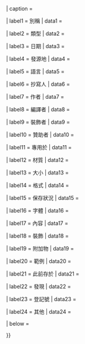 {{Infobox
| bodyclass  = vcard vevent
| bodystyle  = text-align:left; font-size: 88%; width: 300px;

<!----------Name---------->
| above      = {{{name}}}
| aboveclass = fn summary
| abovestyle = text-align:center; font-size:125%;
| subheader  = {{{location|}}}
| datastyle  = text-align:left

<!----------Image---------->
| image      ={{#invoke:InfoboxImage|InfoboxImage|image={{{image|}}}|size={{{width|}}}|sizedefault=250px}}
| caption   = {{{caption|}}}

<!----------General---------->

| label1     = 別稱
| data1      = {{{Also known as|}}}

| label2     = 類型
| data2      = {{{Type|}}}

| label3     = 日期
| data3      = {{{Date|}}}

| label4     = 發源地
| data4      = {{{Place of origin|}}}

| label5     = 語言
| data5      = {{{Language(s)|}}}

| label6     = 抄寫人
| data6      = {{{Scribe(s)|}}}

| label7     = 作者
| data7      = {{{Author(s)|}}}

| label8     = 編譯者
| data8      = {{{Compiled by|}}}

| label9     = 裝飾者
| data9      = {{{ Illuminated by|}}}

| label10     = 贊助者
| data10      = {{{Patron|}}}

| label11     = 專用於
| data11      = {{{Dedicated to|}}}

<!----------Form and content---------->

| label12     = 材質
| data12      = {{{Material|}}}

| label13     = 大小
| data13      = {{{Size|}}}

| label14     = 格式
| data14      = {{{Format|}}}

| label15     = 保存狀況
| data15      = {{{Condition|}}}

| label16     = 字體
| data16      = {{{Script|}}}

| label17     = 內容
| data17      = {{{Contents|}}}

| label18     = 裝飾
| data18      = {{{Illumination(s)|}}}

| label19     = 附加物
| data19      = {{{Additions|}}}

| label20     = 範例
| data20      = {{{Exemplar(s)|}}}

| label21     = 此前存於
| data21      = {{{Previously kept|}}}

| label22     = 發現
| data22      = {{{Discovered|}}}

| label23     = 登記號
| data23      = {{{Accession|}}}

| label24     = 其他
| data24      = {{{Other|}}}

| below       = {{{below|}}}

}}<noinclude>{{documentation}}<!-- Please add metadata to the <includeonly> section at the bottom of the /doc subpage --></noinclude>